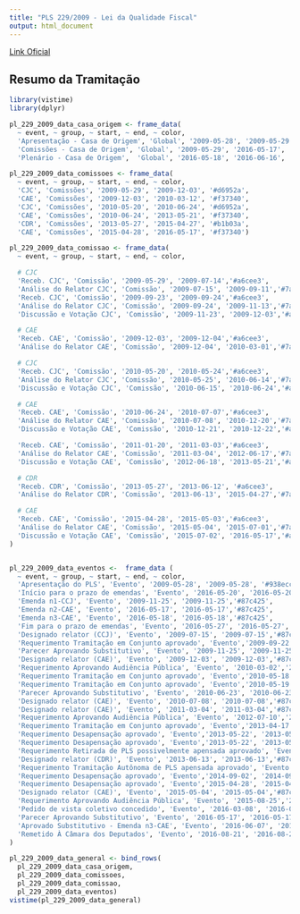 ```yaml
---
title: "PLS 229/2009 - Lei da Qualidade Fiscal"
output: html_document
---
```


[Link Oficial](https://www25.senado.leg.br/web/atividade/materias/-/materia/91341)

## Resumo da Tramitação

```r
library(vistime)
library(dplyr)

pl_229_2009_data_casa_origem <- frame_data(
  ~ event, ~ group, ~ start, ~ end, ~ color,
  'Apresentação - Casa de Origem', 'Global', '2009-05-28', '2009-05-29', '#c8e6c9',
  'Comissões - Casa de Origem', 'Global', '2009-05-29', '2016-05-17', '#fb8c00',
  'Plenário - Casa de Origem',  'Global', '2016-05-18', '2016-06-16', '#214523')

pl_229_2009_data_comissoes <- frame_data(
  ~ event, ~ group, ~ start, ~ end, ~ color,
  'CJC', 'Comissões', '2009-05-29', '2009-12-03', '#d6952a',
  'CAE', 'Comissões', '2009-12-03', '2010-03-12', '#f37340',
  'CJC', 'Comissões', '2010-05-20', '2010-06-24', '#d6952a',
  'CAE', 'Comissões', '2010-06-24', '2013-05-21', '#f37340',
  'CDR', 'Comissões', '2013-05-27', '2015-04-27', '#b1b03a',
  'CAE', 'Comissões', '2015-04-28', '2016-05-17', '#f37340')

pl_229_2009_data_comissao <- frame_data(
  ~ event, ~ group, ~ start, ~ end, ~ color,

  # CJC
  'Receb. CJC', 'Comissão', '2009-05-29', '2009-07-14','#a6cee3',
  'Análise do Relator CJC', 'Comissão', '2009-07-15', '2009-09-11','#7ac974',
  'Receb. CJC', 'Comissão', '2009-09-23', '2009-09-24','#a6cee3',
  'Análise do Relator CJC', 'Comissão', '2009-09-24', '2009-11-13','#7ac974',
  'Discussão e Votação CJC', 'Comissão', '2009-11-23', '2009-12-03','#a561a2',

  # CAE
  'Receb. CAE', 'Comissão', '2009-12-03', '2009-12-04','#a6cee3',
  'Análise do Relator CAE', 'Comissão', '2009-12-04', '2010-03-01','#7ac974',

  # CJC
  'Receb. CJC', 'Comissão', '2010-05-20', '2010-05-24','#a6cee3',
  'Análise do Relator CJC', 'Comissão', '2010-05-25', '2010-06-14','#7ac974',
  'Discussão e Votação CJC', 'Comissão', '2010-06-15', '2010-06-24','#a561a2',

  # CAE
  'Receb. CAE', 'Comissão', '2010-06-24', '2010-07-07','#a6cee3',
  'Análise do Relator CAE', 'Comissão', '2010-07-08', '2010-12-20','#7ac974',
  'Discussão e Votação CAE', 'Comissão', '2010-12-21', '2010-12-22','#a561a2',

  'Receb. CAE', 'Comissão', '2011-01-20', '2011-03-03','#a6cee3',
  'Análise do Relator CAE', 'Comissão', '2011-03-04', '2012-06-17','#7ac974',
  'Discussão e Votação CAE', 'Comissão', '2012-06-18', '2013-05-21','#a561a2',

  # CDR
  'Receb. CDR', 'Comissão', '2013-05-27', '2013-06-12', '#a6cee3',
  'Análise do Relator CDR', 'Comissão', '2013-06-13', '2015-04-27','#7ac974',

  # CAE
  'Receb. CAE', 'Comissão', '2015-04-28', '2015-05-03','#a6cee3',
  'Análise do Relator CAE', 'Comissão', '2015-05-04', '2015-07-01','#7ac974',
  'Discussão e Votação CAE', 'Comissão', '2015-07-02', '2016-05-17','#a561a2'
)


pl_229_2009_data_eventos <-  frame_data (
  ~ event, ~ group, ~ start, ~ end, ~ color,
  'Apresentação do PLS', 'Evento', '2009-05-28', '2009-05-28', '#938ecc',
  'Início para o prazo de emendas', 'Evento', '2016-05-20', '2016-05-20','#87c465',
  'Emenda n1-CCJ', 'Evento', '2009-11-25', '2009-11-25','#87c425',
  'Emenda n2-CAE', 'Evento', '2016-05-17', '2016-05-17','#87c425',
  'Emenda n3-CAE', 'Evento', '2016-05-18', '2016-05-18','#87c425',
  'Fim para o prazo de emendas', 'Evento', '2016-05-27', '2016-05-27','#87c465',
  'Designado relator (CCJ)', 'Evento', '2009-07-15', '2009-07-15','#87c465',
  'Requerimento Tramitação em Conjunto aprovado', 'Evento','2009-09-22', '2009-09-22', '#938ecc',
  'Parecer Aprovando Substitutivo', 'Evento', '2009-11-25', '2009-11-25','#a561a2',
  'Designado relator (CAE)', 'Evento', '2009-12-03', '2009-12-03','#87c465',
  'Requerimento Aprovando Audiência Pública', 'Evento', '2010-03-02','2010-03-02', '#938ecc',
  'Requerimento Tramitação em Conjunto aprovado', 'Evento','2010-05-18', '2010-05-18', '#938ecc',
  'Requerimento Tramitação em Conjunto aprovado', 'Evento','2010-05-19', '2010-05-19', '#938ecc',
  'Parecer Aprovando Substitutivo', 'Evento', '2010-06-23', '2010-06-23','#a561a2',
  'Designado relator (CAE)', 'Evento', '2010-07-08', '2010-07-08','#87c465',
  'Designado relator (CAE)', 'Evento', '2011-03-04', '2011-03-04','#87c465',
  'Requerimento Aprovando Audiência Pública', 'Evento', '2012-07-10','2012-07-10', '#938ecc',
  'Requerimento Tramitação em Conjunto aprovado', 'Evento','2013-04-17', '2013-04-17', '#938ecc',
  'Requerimento Desapensação aprovado', 'Evento','2013-05-22', '2013-05-22', '#989faa',
  'Requerimento Desapensação aprovado', 'Evento','2013-05-22', '2013-05-22', '#989faa',
  'Requerimento Retirada de PLS possivelmente apensada aprovado', 'Evento','2013-05-22', '2013-05-22', '#989faa',
  'Designado relator (CDR)', 'Evento', '2013-06-13', '2013-06-13','#87c465',
  'Requerimento Tramitação Autônoma de PLS apensada aprovado', 'Evento','2013-08-07', '2013-08-07', '#989faa',
  'Requerimento Desapensação aprovado', 'Evento','2014-09-02', '2014-09-02', '#989faa',
  'Requerimento Desapensação aprovado', 'Evento','2015-04-28', '2015-04-28', '#989faa',
  'Designado relator (CAE)', 'Evento', '2015-05-04', '2015-05-04','#87c465',
  'Requerimento Aprovando Audiência Pública', 'Evento', '2015-08-25','2015-08-25', '#938ecc',
  'Pedido de vista coletivo concedido', 'Evento', '2016-03-08', '2016-03-08','#b1b03a',
  'Parecer Aprovando Substitutivo', 'Evento', '2016-05-17', '2016-05-17','#a561a2',
  'Aprovado Substitutivo - Emenda n3-CAE', 'Evento', '2016-06-07', '2016-06-07','#a561a2',
  'Remetido À Câmara dos Deputados', 'Evento', '2016-08-21', '2016-08-21', '#938ecc'
)

pl_229_2009_data_general <- bind_rows(
  pl_229_2009_data_casa_origem,
  pl_229_2009_data_comissoes,
  pl_229_2009_data_comissao,
  pl_229_2009_data_eventos)
vistime(pl_229_2009_data_general)
```
